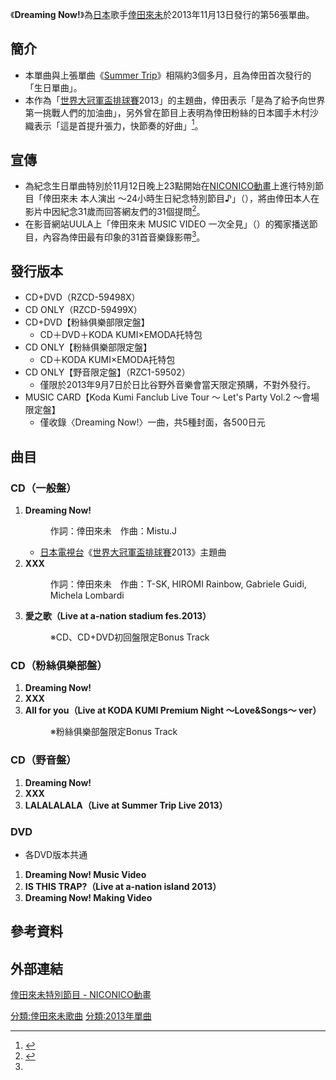 {{Infobox Single 
| Name           = Dreaming Now!
| Cover          = Dreaming_Now.JPG
| Artist         = [[倖田來未|倖田來未]]
| Album          = [[Bon_Voyage_(倖田來未專輯)|Bon Voyage]]
| A-side         = Dreaming Now!
| B-side         = XXX
| Released       = 2013年11月13日
| Format         =
| Recorded       =
| Genre          = [[J-POP|J-POP]]
| Length         = 
| Label          = [[rhythm_zone|rhythm zone]]
| Writer         =
| Producer       =
| Certification  = 
| Chart position = *週間最高第9名（[[Oricon|Oricon]]）
*週間專輯榜第1名（[[RecoChoku|RecoChoku]]）
| Last single    = [[Summer_Trip|Summer Trip]]<br />（2013年）
| This single    = '''Dreaming Now!'''<br />（2013年）
| Next single    =[[HOTEL_(倖田來未單曲)|HOTEL]]<br />（2014年）
| Misc           =
}}
《'''Dreaming Now!'''》為[[日本|日本]]歌手[[倖田來未|倖田來未]]於2013年11月13日發行的第56張單曲。

==簡介==
*本單曲與上張單曲《[[Summer_Trip|Summer Trip]]》相隔約3個多月，且為倖田首次發行的「生日單曲」。
*本作為「[[世界大冠軍盃排球賽|世界大冠軍盃排球賽]]2013」的主題曲，倖田表示「是為了給予向世界第一挑戰人們的加油曲」，另外曾在節目上表明為倖田粉絲的日本國手木村沙織表示「這是首提升張力，快節奏的好曲」<ref name="單曲">{{cite web |url=http://www.oricon.co.jp/news/music/2029227/full/ |title=倖田來未が『グラチャンバレー』テーマ曲歌う「世界一目指して」 |accessdate=2013-10-01 |work= |publisher=[[Oricon|Oricon]] |date=2013-10-01 |archive-date=2013-10-11 |archive-url=https://web.archive.org/web/20131011175813/http://www.oricon.co.jp/news/music/2029227/full/ |dead-url=no }}</ref>。

==宣傳==
*為紀念生日單曲特別於11月12日晚上23點開始在[[NICONICO動畫|NICONICO動畫]]上進行特別節目「倖田來未 本人演出 ～24小時生日紀念特別節目♪」（{{lang|ja|倖田來未 生出演！ ～24時間バースデー記念特番♪}}），將由倖田本人在影片中因紀念31歲而回答網友們的31個提問<ref name="宣傳">{{cite web |url=http://www.barks.jp/news/?id=1000096215 |title=11月13日は31歳の誕生日。倖田來未がラジオ、ニコ生に相次いで生出演 |accessdate=2013-11-13 |work= |publisher=BARKS |date=2013-11-12 |archive-date=2013-11-12 |archive-url=https://web.archive.org/web/20131112174952/http://www.barks.jp/news/?id=1000096215 |dead-url=no }}</ref>。
*在影音網站UULA上「倖田來未 MUSIC VIDEO 一次全見」（{{lang|ja|倖田來未 MUSIC VIDEO イッキ見}}）的獨家播送節目，內容為倖田最有印象的31首音樂錄影帶<ref name="宣傳"></ref>。

==發行版本==
*CD+DVD（RZCD-59498X）
*CD ONLY（RZCD-59499X）
*CD+DVD【粉絲俱樂部限定盤】
**CD＋DVD＋KODA KUMI×EMODA托特包
*CD ONLY【粉絲俱樂部限定盤】
**CD＋KODA KUMI×EMODA托特包
*CD ONLY【野音限定盤】（RZC1-59502）
**僅限於2013年9月7日於日比谷野外音樂會當天限定預購，不對外發行。
*MUSIC CARD【Koda Kumi Fanclub Live Tour ～ Let's Party Vol.2 ～會場限定盤】
**僅收錄〈Dreaming Now!〉一曲，共5種封面，各500日元

==曲目==
===CD（一般盤）===
#'''Dreaming Now!'''
#:作詞：倖田來未　作曲：Mistu.J
#*[[日本電視台|日本電視台]]《[[世界大冠軍盃排球賽|世界大冠軍盃排球賽]]2013》主題曲
#'''XXX'''
#:作詞：倖田來未　作曲：T-SK, HIROMI Rainbow, Gabriele Guidi, Michela Lombardi
#'''愛之歌（Live at a-nation stadium fes.2013）'''
#:※CD、CD+DVD初回盤限定Bonus Track

===CD（粉絲俱樂部盤）===
#'''Dreaming Now!'''
#'''XXX'''
#'''All for you（Live at KODA KUMI Premium Night ～Love&Songs～ ver）　'''
#:※粉絲俱樂部盤限定Bonus Track

===CD（野音盤）===
#'''Dreaming Now!'''
#'''XXX'''
#'''LALALALALA（Live at Summer Trip Live 2013）'''

===DVD===
*各DVD版本共通
#'''Dreaming Now! Music Video'''
#'''IS THIS TRAP?（Live at a-nation island 2013）'''
#'''Dreaming Now! Making Video'''

==參考資料==
{{Reflist}}

==外部連結==
[http://live.nicovideo.jp/watch/lv157574171#_=_ 倖田來未特別節目 - NICONICO動畫]{{Wayback|url=http://live.nicovideo.jp/watch/lv157574171#_=_ |date=20131112173314 }}

{{倖田來未}}

[[分類:倖田來未歌曲|分類:倖田來未歌曲]]
[[分類:2013年單曲|分類:2013年單曲]]